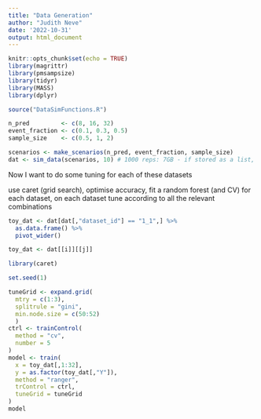 ```yaml
---
title: "Data Generation"
author: "Judith Neve"
date: '2022-10-31'
output: html_document
---
```


```r
knitr::opts_chunk$set(echo = TRUE)
library(magrittr)
library(pmsampsize)
library(tidyr)
library(MASS)
library(dplyr)
```

```r
source("DataSimFunctions.R")
```

```r
n_pred         <- c(8, 16, 32)
event_fraction <- c(0.1, 0.3, 0.5)
sample_size    <- c(0.5, 1, 2)
```

```r
scenarios <- make_scenarios(n_pred, event_fraction, sample_size)
dat <- sim_data(scenarios, 10) # 1000 reps: 7GB - if stored as a list, 4GB
```

Now I want to do some tuning for each of these datasets

use caret (grid search), optimise accuracy, fit a random forest (and CV) for each dataset, on each dataset tune according to all the relevant combinations

```r
toy_dat <- dat[dat[,"dataset_id"] == "1_1",] %>%
  as.data.frame() %>% 
  pivot_wider()
```

```r
toy_dat <- dat[[i]][[j]]
```

```r
library(caret)
```

```r
set.seed(1)

tuneGrid <- expand.grid(
  mtry = c(1:3),
  splitrule = "gini",
  min.node.size = c(50:52)
  )
ctrl <- trainControl(
  method = "cv",
  number = 5
)
model <- train(
  x = toy_dat[,1:32],
  y = as.factor(toy_dat[,"Y"]),
  method = "ranger",
  trControl = ctrl,
  tuneGrid = tuneGrid
)
model
```

